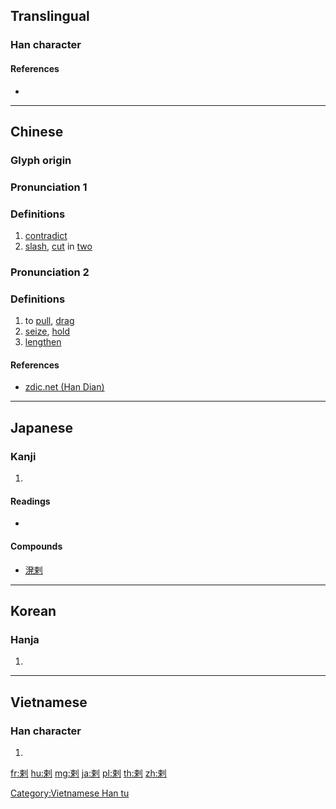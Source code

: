 {{also|刺}}
==Translingual==

===Han character===
{{Han char|rn=18|rad=刀|as=07|sn=9|four=52900|canj=DLLN|ids=⿰束刂}}

====References====
* {{Han ref|kx=0140.140|dkj=02010|dj=0318.050|hdz=10339.060|uh=524C|ud=21068|bh=AB66|bd=43878}}

----

==Chinese==
{{zh-forms}}

===Glyph origin===
{{Han etyl}}

===Pronunciation 1===
{{zh-pron
|m=là
|c=laat6
|mc=y
|oc=y
|ma=
|cat=v
}}

===Definitions===
{{zh-hanzi}}

# [[contradict]]
# [[slash]], [[cut]] in [[two]]

===Pronunciation 2===
{{zh-pron
|m=lá
|ma=
|cat=v
}}

===Definitions===
{{zh-hanzi}}

# to [[pull]], [[drag]]
# [[seize]], [[hold]]
# [[lengthen]]

====References====
* [http://www.zdic.net/z/16/js/524C.htm zdic.net (Han Dian)]

----

==Japanese==

===Kanji===
{{ja-kanji|grade=|rs=刀07}}

# {{defn|lang=ja|sort=刀07}}

====Readings====
* {{ja-readings|goon=[[らち]] (rachi)|kanon=[[らつ]] (ratsu)|kun=[[もとる]] (motoru)}}

====Compounds====
* [[溌剌]]

----

==Korean==

===Hanja===
{{ko-hanja|hangeul=[[랄]]|rv=ral|mr=ral}}

# {{defn|lang=ko|sort=刀07}}

----

==Vietnamese==

===Han character===
{{vi-readings|rs=刀07|hanviet=[[lạp]], [[lạt]]}}

# {{defn|lang=vi|sort=刀07}}

[[Category:Vietnamese Han tu]]

[[fr:剌]]
[[hu:剌]]
[[mg:剌]]
[[ja:剌]]
[[pl:剌]]
[[th:剌]]
[[zh:剌]]